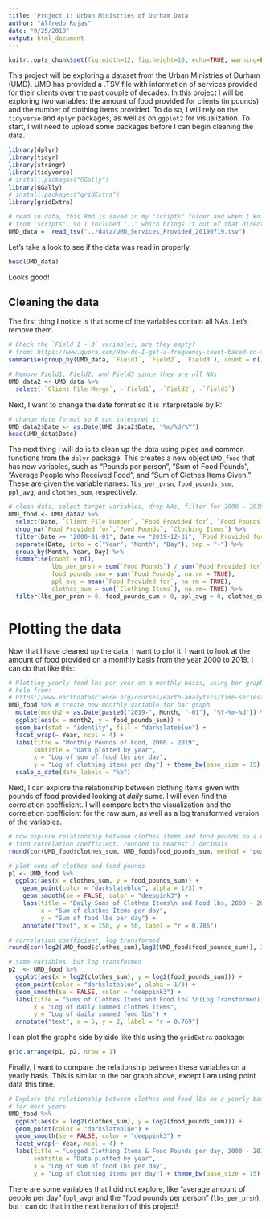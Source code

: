 ```yaml
---
title: 'Project 1: Urban Ministries of Durham Data'
author: "Alfredo Rojas"
date: "9/25/2019"
output: html_document
---
```

```r
knitr::opts_chunk$set(fig.width=12, fig.height=10, echo=TRUE, warning=FALSE, message=FALSE)
```

This project will be exploring a dataset from the Urban Ministries of Durham (UMD). UMD has provided a .TSV file with information of services provided for their clients over the past couple of decades. In this project I will be exploring two variables: the amount of food provided for clients (in pounds) and the number of clothing items provided. To do so, I will rely on the `tidyverse` and `dplyr` packages, as well as on `ggplot2` for visualization. To start, I will need to upload some packages before I can begin cleaning the data.
```r
library(dplyr)
library(tidyr)
library(stringr)
library(tidyverse)
# install.packages("GGally")
library(GGally)
# install.packages("gridExtra")
library(gridExtra)

# read in data, this Rmd is saved in my "scripts" folder and when I knit it reads automatically
# from "scripts", so I included ".." which brings it out of that directory so it can access #"data"
UMD_data =  read_tsv("../data/UMD_Services_Provided_20190719.tsv")
```

Let's take a look to see if the data was read in properly.
```r
head(UMD_data)
```

Looks good!

## Cleaning the data

The first thing I notice is that some of the variables contain all NAs. Let's remove them.

```r
# Check the `Field 1 - 3` variables, are they empty?
# from: https://www.quora.com/How-do-I-get-a-frequency-count-based-on-two-columns-variables-in-an-R-dataframe
summarise(group_by(UMD_data, `Field1`, `Field2`, `Field3`), count = n())

# Remove Field1, Field2, and Field3 since they are all NAs
UMD_data2 <- UMD_data %>%
  select(-`Client File Merge`, -`Field1`, -`Field2`, -`Field3`)
```

Next, I want to change the date format so it is interpretable by R:


```r
# change date format so R can interpret it
UMD_data2$Date <- as.Date(UMD_data2$Date, "%m/%d/%Y")
head(UMD_data$Date)
```

The next thing I will do is to clean up the data using pipes and common functions from the `dplyr` package. This creates a new object `UMD_food` that has new variables, such as "Pounds per person", "Sum of Food Pounds", "Average People who Received Food", and "Sum of Clothes Items Given." These are given the variable names: `lbs_per_prsn`, `food_pounds_sum`, `ppl_avg`, and `clothes_sum`, respectively.

```r
# clean data, select target variables, drop NAs, filter for 2000 - 2019, and group_by and summarise
UMD_food <- UMD_data2 %>% 
  select(Date, `Client File Number`, `Food Provided for`, `Food Pounds`, `Clothing Items`) %>% 
  drop_na(`Food Provided for`,`Food Pounds`, `Clothing Items`) %>%
  filter(Date >= "2000-01-01", Date <= "2019-12-31", `Food Provided for` < 30, `Food Pounds` <= 25) %>%
  separate(Date, into = c("Year", "Month", "Day"), sep = "-") %>%
  group_by(Month, Year, Day) %>%
  summarise(count = n(),
            lbs_per_prsn = sum(`Food Pounds`) / sum(`Food Provided for`),
            food_pounds_sum = sum(`Food Pounds`, na.rm = TRUE),
            ppl_avg = mean(`Food Provided for`, na.rm = TRUE),
            clothes_sum = sum(`Clothing Items`), na.rm= TRUE) %>%
  filter(lbs_per_prsn > 0, food_pounds_sum > 0, ppl_avg > 0, clothes_sum > 0)
```

# Plotting the data

Now that I have cleaned up the data, I want to plot it. I want to look at the amount of food provided on a monthly basis from the year 2000 to 2019. I can do that like this:
```r
# Plotting yearly food lbs per year on a monthly basis, using bar graph
# help from: 
# https://www.earthdatascience.org/courses/earth-analytics/time-series-data/summarize-time-series-by-month-in-r/
UMD_food %>% # create new monthly variable for bar graph
  mutate(month2 = as.Date(paste0("2019-", Month, "-01"), "%Y-%m-%d")) %>% # 2019 and 01 are dummy numbers, just trying to use format for month
  ggplot(aes(x = month2, y = food_pounds_sum)) +
  geom_bar(stat = "identity", fill = "darkslateblue") +
  facet_wrap(~ Year, ncol = 4) +
  labs(title = "Monthly Pounds of Food, 2000 - 2019",
       subtitle = "Data plotted by year", 
       x = "Log of sum of food lbs per day",
       y = "Log of clothing items per day") + theme_bw(base_size = 15) +
  scale_x_date(date_labels = "%b")
```

Next, I can explore the relationship between clothing items given with pounds of food provided looking at *daily* sums. I will even find the correlation coefficient. I will compare both the visualization and the correlation coefficient for the raw sum, as well as a log transformed version of the variables.
```r
# now explore relationship between clothes items and food pounds on a daily basis
# find correlation coefficient, rounded to nearest 3 decimals
round(cor(UMD_food$clothes_sum, UMD_food$food_pounds_sum, method = "pearson"), 3)

# plot sums of clothes and food pounds
p1 <- UMD_food %>% 
  ggplot(aes(x = clothes_sum, y = food_pounds_sum)) +
    geom_point(color = "darkslateblue", alpha = 1/3) +
    geom_smooth(se = FALSE, color = "deeppink3") +
    labs(title = "Daily Sums of Clothes Items\n and Food lbs, 2000 - 2019",
         x = "Sum of clothes Items per day",
         y = "Sum of food lbs per day") +
    annotate("text", x = 150, y = 50, label = "r = 0.786")

# correlation coefficient, log transformed
round(cor(log2(UMD_food$clothes_sum),log2(UMD_food$food_pounds_sum)), 3)

# same variables, but log transformed
p2  <- UMD_food %>% 
  ggplot(aes(x = log2(clothes_sum), y = log2(food_pounds_sum))) +
  geom_point(color = "darkslateblue", alpha = 1/3) +
  geom_smooth(se = FALSE, color = "deeppink3") +
  labs(title = "Sums of Clothes Items and Food lbs \n(Log Transformed), 2000 - 2019",
       x = "Log of daily summed clothes items", 
       y = "Log of daily summed food lbs") +
  annotate("text", x = 5, y = 2, label = "r = 0.769")
```

I can plot the graphs side by side like this using the `gridExtra` package:
```r
grid.arrange(p1, p2, nrow = 1)
```

Finally, I want to compare the relationship between these variables on a yearly basis. This is similar to the bar graph above, except I am using point data this time. 
```r
# Explore the relationship between clothes and food lbs on a yearly basis, notice positive trend
# for most years
UMD_food %>%
  ggplot(aes(x = log2(clothes_sum), y = log2(food_pounds_sum))) +
  geom_point(color = "darkslateblue") +
  geom_smooth(se = FALSE, color = "deeppink3") +
  facet_wrap(~ Year, ncol = 4) +
  labs(title = "Logged Clothing Items & Food Pounds per day, 2000 - 2019",
       subtitle = "Data plotted by year", 
       x = "Log of sum of food lbs per day",
       y = "Log of clothing items per day") + theme_bw(base_size = 15) 
```

There are some variables that I did not explore, like "average amount of people per day" (`ppl_avg`) and the "food pounds per person" (`lbs_per_prsn`), but I can do that in the next iteration of this project! 
